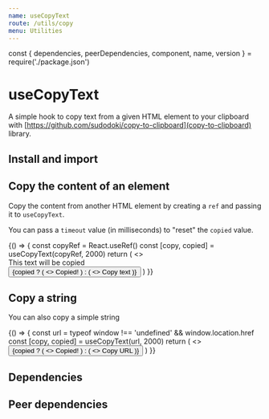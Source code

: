 ```yaml
---
name: useCopyText
route: /utils/copy
menu: Utilities
---
```


const { dependencies, peerDependencies, component, name, version } = require('./package.json')

# useCopyText

<TagVersion version={version} name={name} />

A simple hook to copy text from a given HTML element to your clipboard with [https://github.com/sudodoki/copy-to-clipboard](copy-to-clipboard) library.

## Install and import

<Usage component={component} name={name} peerDependencies={peerDependencies} />

## Copy the content of an element

Copy the content from another HTML element by creating a `ref` and passing it to `useCopyText`.

You can pass a `timeout` value (in milliseconds) to "reset" the `copied` value.

<Playground>
  {() => {
    const copyRef = React.useRef()
    const [copy, copied] = useCopyText(copyRef, 2000)
    return (
      <>
        <div ref={copyRef}>This text will be copied</div>
        <Button onClick={copy}>
          {copied ? (
            <>
              <CheckIcon />
              <span>Copied!</span>
            </>
          ) : (
            <>
              <LinkIcon />
              <span>Copy text</span>
            </>
          )}
        </Button>
      </>
    )
  }}
</Playground>

## Copy a string

You can also copy a simple string

<Playground>
  {() => {
    const url = typeof window !== 'undefined' && window.location.href
    const [copy, copied] = useCopyText(url, 2000)
    return (
      <>
        <Button onClick={copy} variant={copied ? 'tertiary' : 'secondary'}>
          {copied ? (
            <>
              <CheckIcon />
              <span>Copied!</span>
            </>
          ) : (
            <>
              <LinkIcon />
              <span>Copy URL</span>
            </>
          )}
        </Button>
      </>
    )
  }}
</Playground>

## Dependencies

<Dependencies dependencies={dependencies} />

## Peer dependencies

<Dependencies dependencies={peerDependencies} />
